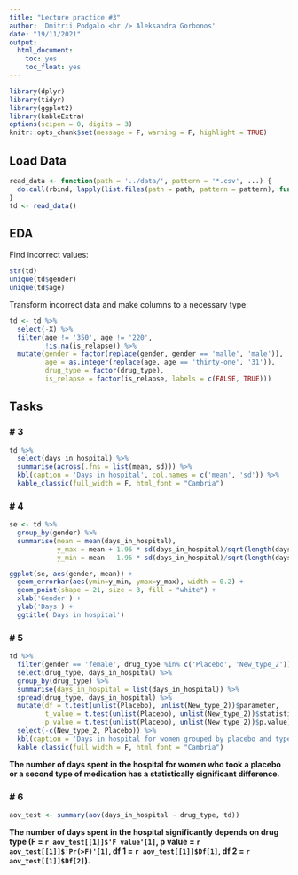 ```yaml
---
title: "Lecture practice #3"
author: 'Dmitrii Podgalo <br /> Aleksandra Gorbonos'
date: "19/11/2021"
output:
  html_document: 
    toc: yes
    toc_float: yes
---
```


```r
library(dplyr)
library(tidyr)
library(ggplot2)
library(kableExtra)
options(scipen = 0, digits = 3)
knitr::opts_chunk$set(message = F, warning = F, highlight = TRUE)
```

## Load Data
```r
read_data <- function(path = '../data/', pattern = '*.csv', ...) {
  do.call(rbind, lapply(list.files(path = path, pattern = pattern), function(file) read.csv(file)))
}
td <- read_data()
```


## EDA
Find incorrect values:
```r
str(td)
unique(td$gender)
unique(td$age)
```

Transform incorrect data and make columns to a necessary type:
```r
td <- td %>% 
  select(-X) %>% 
  filter(age != '350', age != '220',
         !is.na(is_relapse)) %>%
  mutate(gender = factor(replace(gender, gender == 'malle', 'male')),
         age = as.integer(replace(age, age == 'thirty-one', '31')),
         drug_type = factor(drug_type),
         is_relapse = factor(is_relapse, labels = c(FALSE, TRUE)))
```

## Tasks
### # 3
```r
td %>% 
  select(days_in_hospital) %>% 
  summarise(across(.fns = list(mean, sd))) %>% 
  kbl(caption = 'Days in hospital', col.names = c('mean', 'sd')) %>%
  kable_classic(full_width = F, html_font = "Cambria")
```

### # 4
```r
se <- td %>% 
  group_by(gender) %>% 
  summarise(mean = mean(days_in_hospital),
            y_max = mean + 1.96 * sd(days_in_hospital)/sqrt(length(days_in_hospital)),
            y_min = mean - 1.96 * sd(days_in_hospital)/sqrt(length(days_in_hospital)))

ggplot(se, aes(gender, mean)) +
  geom_errorbar(aes(ymin=y_min, ymax=y_max), width = 0.2) +
  geom_point(shape = 21, size = 3, fill = "white") +
  xlab('Gender') +
  ylab('Days') +
  ggtitle('Days in hospital')
```

### # 5
```r
td %>% 
  filter(gender == 'female', drug_type %in% c('Placebo', 'New_type_2')) %>% 
  select(drug_type, days_in_hospital) %>% 
  group_by(drug_type) %>% 
  summarise(days_in_hospital = list(days_in_hospital)) %>% 
  spread(drug_type, days_in_hospital) %>% 
  mutate(df = t.test(unlist(Placebo), unlist(New_type_2))$parameter,
         t_value = t.test(unlist(Placebo), unlist(New_type_2))$statistic,
         p_value = t.test(unlist(Placebo), unlist(New_type_2))$p.value) %>% 
  select(-c(New_type_2, Placebo)) %>% 
  kbl(caption = 'Days in hospital for women grouped by placebo and type 2 drugs', col.names = c('df', 't value', 'p value')) %>%
  kable_classic(full_width = F, html_font = "Cambria")
```
**The number of days spent in the hospital for women who took a placebo or a second type of medication has a statistically significant difference.**

### # 6
```r
aov_test <- summary(aov(days_in_hospital ~ drug_type, td))
```
**The number of days spent in the hospital significantly depends on drug type (F = `r aov_test[[1]]$'F value'[1]`, p value = `r aov_test[[1]]$'Pr(>F)'[1]`, df 1 = `r aov_test[[1]]$Df[1]`, df 2 = `r aov_test[[1]]$Df[2]`).**